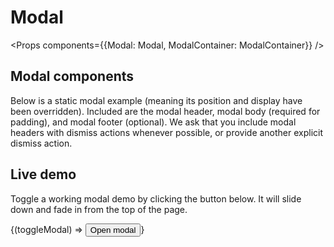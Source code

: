 
<Meta title="Modal" component={Modal} />

# Modal

<Props components={{Modal: Modal, ModalContainer: ModalContainer}} />

<Source code='<Modal
content={ModalExample}
contentProps={{ someProp: someValue }}
size="medium">
{toggleModal => <Button onClick={toggleModal}></Button>}
</Modal>;' />

## Modal components
Below is a static modal example (meaning its position and display have been overridden). Included are the modal header, modal body (required for padding), and modal footer (optional). We ask that you include modal headers with dismiss actions whenever possible, or provide another explicit dismiss action.

<Preview height={200} >
    <UnbraceThemeProvider>
    <ModalContainerExample content={ModalExample}/>
    </UnbraceThemeProvider>
</Preview>

## Live demo
Toggle a working modal demo by clicking the button below. It will slide down and fade in from the top of the page.

<Preview>
  <Story name="Modal">
  <React.Fragment>
      <Modal content={ModalExample}>
      {(toggleModal) => <Button color="primary" onClick={toggleModal}>Open modal</Button>}
      </Modal>
      <div id="modal"/>
      </React.Fragment>
  </Story>
</Preview>

